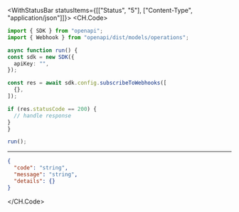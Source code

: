 

<WithStatusBar statusItems={[["Status", "5"], ["Content-Type", "application/json"]]}>
  <CH.Code>
  ```typescript SubscribeToWebhooks.ts
  import { SDK } from "openapi";
import { Webhook } from "openapi/dist/models/operations";

async function run() {
  const sdk = new SDK({
    apiKey: "",
  });

  const res = await sdk.config.subscribeToWebhooks([
    {},
  ]);

  if (res.statusCode == 200) {
    // handle response
  }
}

run();
  ```
  ---

  ```json Example Response
  {
    "code": "string",
    "message": "string",
    "details": {}
  }
  ```
  </CH.Code>
</WithStatusBar>
